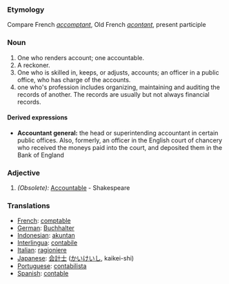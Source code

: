 ===Etymology===
Compare French ''[[accomptant]]'', Old French ''[[acontant]]'', present participle
===Noun===
#One who renders account; one accountable.
#A reckoner.
#One who is skilled in, keeps, or adjusts, accounts; an officer in a public office, who has charge of the accounts.
#one who's profession includes organizing, maintaining and auditing the records of another.  The records are usually but not always financial records.
====Derived expressions====
*'''Accountant general:''' the head or superintending accountant in certain public offices. Also, formerly, an officer in the English court of chancery who received the moneys paid into the court, and deposited them in the Bank of England
===Adjective===
#''(Obsolete):'' [[Accountable]] - Shakespeare

=== Translations ===
*[[French]]: [[comptable]]
*[[German]]: [[Buchhalter]]
*[[Indonesian]]: [[akuntan]]
*[[Interlingua]]: [[contabile]]
*[[Italian]]: [[ragioniere]]
*[[Japanese]]: [[会計士]] ([[かいけいし]], kaikei-shi)
*[[Portuguese]]: [[contabilista]]
*[[Spanish]]: [[contable]]